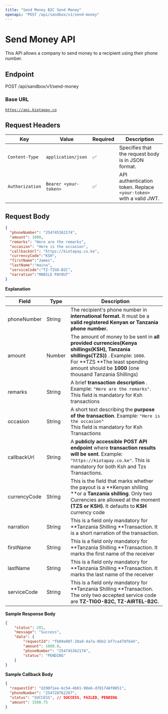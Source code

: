 ```yaml
---
title: "Send Money B2C Send Money"
openapi: "POST /api/sandbox/v1/send-money"
---
```


# Send Money API

This API allows a company to send money to a recipient using their phone number.

## Endpoint

POST /api/sandbox/v1/send-money

### Base URL

[`https://api.kiotapay.co`](https://api.kiotapay.co)

## **Request Headers**

| Key             | Value                 | Required | Description                                                        |
| --------------- | --------------------- | -------- | ------------------------------------------------------------------ |
| `Content-Type`  | `application/json`    | ✅        | Specifies that the request body is in JSON format.                 |
| `Authorization` | `Bearer <your-token>` | ✅        | API authentication token. Replace `<your-token>` with a valid JWT. |

## Request Body

```json
{
  "phoneNumber": "254745362174",
  "amount": 1000,
  "remarks": "Here are the remarks",
  "occasion": "Here is the occasion",
  "callbackUrl": "https://kiotapay.co.ke",
  "currencyCode":"KSH",
  "firstName":"James",
  "lastName":"maina",
  "serviceCode":"TZ-TIGO-B2C",
  "narration":"MOBILE PAYOUT"
}
```

**Explanation**

| Field        | Type   | Description                                                                                                                                                                                                                      |
| ------------ | ------ | -------------------------------------------------------------------------------------------------------------------------------------------------------------------------------------------------------------------------------- |
| phoneNumber  | String | The recipient's phone number in **international format.**  It must  be a **valid registered  Kenyan or Tanzania phone number.**                                                                                                  |
| amount       | Number | The amount of money to be sent in **all provided currencies(Kenya shillings(KSH), Tanzania shillings(TZS))** . Example: `1000`.<br />For **TZS **The least spending amount should be **1000**  (one thousand Tanzania Shillings) |
| remarks      | String | A brief **transaction description** . Example: `"Here are the remarks"`. This field is mandatory for Ksh transactions                                                                                                            |
| occasion     | String | A short text describing the **purpose of the transaction**. Example: `"Here is the occasion"`<br />This field is mandatory for Ksh Transactions                                                                                  |
| callbackUrl  | String | A **publicly accessible POST API endpoint** where **transaction results will be sent**. Example: `"https://kiotapay.co.ke"`. This is mandatory for both Ksh and Tzs Transactions.                                                |
| currencyCode | String | This is the field that marks whether the payout is a **Kenyan shilling **or a **Tanzania shilling**. Only two Currencies are allowed at the moment **(TZS or KSH).** It defaults to **KSH** currency code                        |
| narration    | String | This is a field only mandatory for **Tanzania Shilling **Transaction. It is a short narration of the transaction.                                                                                                                |
| firstName    | String | This is a field only mandatory for **Tanzania Shilling **Transaction. It marks the first name of the receiver                                                                                                                    |
| lastName     | String | This is a field only mandatory for **Tanzania Shilling **Transaction. It marks the last name of the receiver                                                                                                                     |
| serviceCode  | String | This is a field only mandatory for **Tanzania Shilling **Transaction. The only two accepted service code are **TZ-TIGO-B2C, TZ-AIRTEL-B2C.**                                                                                     |

**Sample Response Body**

```json
{
    "status": 201,
    "message": "Success",
    "data": {
        "requestId": "fb89a98f-20a9-4a7a-9bb2-bf7ca478f644",
        "amount": 1000.0,
        "phoneNumber": "254745362174",
        "status": "PENDING"
    }
}
```

**Sample Callback Body**

```json
{
  "requestId": "d290f1ee-6c54-4b01-90e6-d701748f0851",
  "phoneNumber": "254728762287",
  "status": "SUCCESS", // SUCCESS, FAILED, PENDING
  "amount": 1500.75
}
```